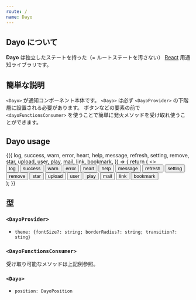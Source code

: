 ```yaml
---
route: /
name: Dayo
---
```



## Dayo について

**Dayo** は独立したステートを持った（= ルートステートを汚さない） [React](https://github.com/facebook/react) 用通知ライブラリです。

## 簡単な説明

`<Dayo>` が通知コンポーネント本体です。
`<Dayo>` は必ず `<DayoProvider>` の下階層に設置される必要があります。
ボタンなどの要素の前で `<dayoFunctionsConsumer>` を使うことで簡単に発火メソッドを受け取れ使うことができます。

## Dayo usage

<Playground>
	<DayoProvider theme={{fontSize: '13px'}}>
		<DayoFunctionsConsumer>
			{({
				log,
				success,
				warn,
				error,
				heart,
				help,
				message,
				refresh,
				setting,
				remove,
				star,
				upload,
				user,
				play,
				mail,
				link,
				bookmark,
			}) => {
				return (
					<>
						<div
							style={{
								display: 'flex',
								flexWrap: 'wrap',
								width: '300px',
								margin: '10em auto',
							}}
						>
							<button onClick={log('ログだよ')}>log</button>
							<button onClick={success('サクセスだよ')}>success</button>
							<button onClick={warn('ワーンだよ')}>warn</button>
							<button onClick={error('エラーだよ')}>error</button>
							<button onClick={heart('ハートだよ')}>heart</button>
							<button onClick={help('ヘルプだよ')}>help</button>
							<button onClick={message('メッセージだよ')}>message</button>
							<button onClick={refresh('リフレッシュだよ')}>refresh</button>
							<button onClick={setting('セッティングだよ')}>setting</button>
							<button onClick={remove('リムーブだよ')}>remove</button>
							<button onClick={star('スターだよ')}>star</button>
							<button onClick={upload('アップロードだよ')}>upload</button>
							<button onClick={user('ユーザーだよ')}>user</button>
							<button onClick={play('プレイだよ')}>play</button>
							<button onClick={mail('メールだよ')}>mail</button>
							<button onClick={link('リンクだよ')}>link</button>
							<button onClick={bookmark('ブックマークだよ')}>bookmark</button>
						</div>
						<Dayo position={Dayo.Position.LeftTop} />
						<Dayo position={Dayo.Position.RightTop} />
						<Dayo position={Dayo.Position.LeftBottom} />
						<Dayo position={Dayo.Position.RightBottom} />
					</>
				);
			}}
		</DayoFunctionsConsumer>
	</DayoProvider>
</Playground>

## 型

### `<DayoProvider>`

- `theme: {fontSize?: string; borderRadius?: string; transition?: sting}`

### `<DayoFunctionsConsumer>`

受け取り可能なメソッドは上記例参照。

### `<Dayo>`

- `position: DayoPosition`
